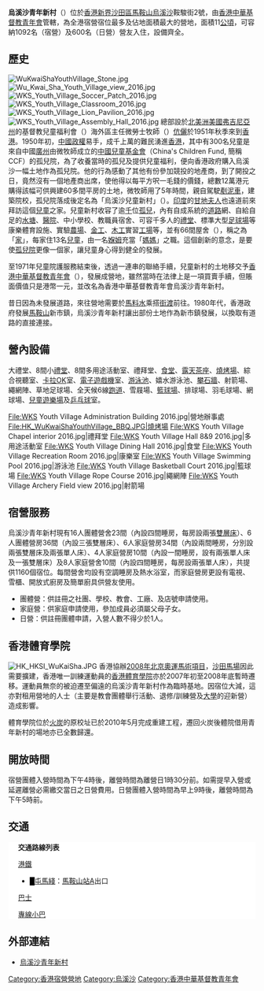 {{Infobox Holiday Camp
|代表圖像=Wu Kwai Sha Youth Village overview 201707.jpg
|度假村名字=烏溪沙青年新村 <br> Wu Kai Sha Youth Village
|管理者=[[香港中華基督教青年會|香港中華基督教青年會]]
|地址={{HKG}}[[新界|新界]][[沙田區|沙田區]][[馬鞍山_(香港市鎮)|馬鞍山]][[烏溪沙|烏溪沙]]鞍駿街2號
|建成日期= 1955年
|營地前身=烏溪沙兒童新村
|宿位數目= 1092
|入營類別=宿營、日營
}}

'''烏溪沙青年新村'''（{{lang-en|'''Wu Kai Sha Youth Village'''}}）位於[[香港|香港]][[新界|新界]][[沙田區|沙田區]][[馬鞍山_(香港市鎮)|馬鞍山]][[烏溪沙|烏溪沙]]鞍駿街2號，由[[香港中華基督教青年會|香港中華基督教青年會]]管轄，為全港宿營宿位最多及佔地面積最大的營地，面積11[[公頃|公頃]]，可容納1092名（宿營）及600名（日營）營友入住，設備齊全。

== 歷史 ==
[[File:WuKwaiShaYouthVillage_Stone.jpg|thumb]]
[[File:Wu_Kwai_Sha_Youth_Village_view_2016.jpg|thumb]]
[[File:WKS_Youth_Village_Soccer_Patch_2016.jpg|thumb]]
[[File:WKS_Youth_Village_Classroom_2016.jpg|thumb]]
[[File:WKS_Youth_Village_Lion_Pavilion_2016.jpg|thumb]]
[[File:WKS_Youth_Village_Assembly_Hall_2016.jpg|thumb]]
總部設於[[北美洲|北美洲]][[美國|美國]][[弗吉尼亞州|弗吉尼亞州]]的基督教兒童福利會（{{lang|en|Christian Children's Fund}}）海外區主任微勞士牧師（{{lang|en|Rev. Verent John Russell Mills}}）[[伉儷|伉儷]]於1951年秋季來到[[香港|香港]]。1950年初，[[中國|中國]][[政權|政權]]易手，成千上萬的難民湧進[[香港|香港]]，其中有300名兒童是來自中國[[廣州|廣州]]由微牧師成立的[[基督教兒童基金會|中國兒童基金會]]（China's Children Fund, 簡稱CCF）的孤兒院，為了收養當時的孤兒及提供兒童福利，便向香港政府購入烏溪沙一幅土地作為孤兒院。他的行為感動了其他有份參加競投的地產商，到了開投之日，竟然沒有一個地產商出席，使他得以每平方呎一毛錢的價錢，總數12萬港元購得該幅可供興建60多間平房的土地，微牧師用了5年時間，親自駕駛[[剷泥車|剷泥車]]，建築院校，孤兒院落成後定名為「烏溪沙兒童新村」（{{lang|en|Children's Garden}}）。[[印度|印度]]的[[甘地夫人|甘地夫人]]也遠道前來拜訪這個[[兒童|兒童]]之家。兒童新村收容了逾[[千|千]]位[[孤兒|孤兒]]，內有自成系統的[[道路|道路]]網、自給自足的[[水塘|水塘]]、[[醫院|醫院]]、中小學校、教職員宿舍、可容千多人的[[禮堂|禮堂]]、標準大型[[足球場|足球場]]等康樂體育設施、實驗[[農場|農場]]、[[金工|金工]]、[[木工|木工]]實習[[工場|工場]]等，並有66間屋舍（{{lang|en|cottage}}），稱之為「[[家|家]]」，每家住13名[[兒童|兒童]]，由一名[[媬姆|媬姆]]充當「[[媽媽|媽媽]]」之職。這個創新的意念，是要使[[孤兒院|孤兒院]]更像一個家，讓兒童身心得到健全的發展。

至1971年兒童院護服務結束後，透過一連串的聯絡手續，兒童新村的土地移交予[[香港中華基督教青年會|香港中華基督教青年會]]（{{lang|en|Chinese Y.M.C.A. of Hong Kong}}），發展成營地，雖然當時在法律上是一項買賣手續，但賬面價值只是港幣一元，並改名為香港中華基督教青年會烏溪沙青年新村。

昔日因為未發展道路，來往營地需要於[[馬料水|馬料水]]乘搭[[街渡|街渡]]前往。1980年代，香港政府發展[[馬鞍山_(香港市鎮)|馬鞍山]]新市鎮，烏溪沙青年新村讓出部份土地作為新市鎮發展，以換取有道路的直接連接。

== 營內設備 ==
大禮堂、8間小[[禮堂|禮堂]]、8間多用途活動室、禮拜堂、[[食堂|食堂]]、[[露天茶座|露天茶座]]、[[燒烤場|燒烤場]]、綜合視聽室、[[卡拉OK|卡拉OK]]室、[[電子遊戲機|電子遊戲機]]室、[[游泳池|游泳池]]、嬉水游泳池、[[攀石牆|攀石牆]]、射箭場、繩網陣、草地足球場、全天候6線[[跑道|跑道]]、雪屐場、[[籃球場|籃球場]]、排球場、羽毛球場、網球場、[[兒童遊樂場|兒童遊樂場]]及[[乒乓球|乒乓球]]室。

<gallery>
File:WKS Youth Village Administration Building 2016.jpg|營地辦事處
File:HK_WuKwaiShaYouthVillage_BBQ.JPG|燒烤場
File:WKS Youth Village Chapel interior 2016.jpg|禮拜堂
File:WKS Youth Village Hall 8&9 2016.jpg|多用途活動室
File:WKS Youth Village Dining Hall 2016.jpg|食堂
File:WKS Youth Village Recreation Room 2016.jpg|康樂室
File:WKS Youth Village Swimming Pool 2016.jpg|游泳池
File:WKS Youth Village Basketball Court 2016.jpg|籃球場
File:WKS Youth Village Rope Course 2016.jpg|繩網陣
File:WKS Youth Village Archery Field view 2016.jpg|射箭場
</gallery>

== 宿營服務 ==
烏溪沙青年新村現有16人團體營舍23間（內設四間睡房，每房設兩張[[雙層床|雙層床]]）、6人團體營房36間（內設三張雙層床）、6人家庭營房34間（內設兩間睡房，分別設兩張雙層床及兩張單人床）、4人家庭營房10間（內設一間睡房，設有兩張單人床及一張雙層床）及8人家庭營舍10間（內設四間睡房，每房設兩張單人床），共提供1160個宿位。每間營舍均設有空調睡房及熱水浴室，而家庭營房更設有電視、雪櫃、開放式廚房及簡單廚具供營友使用。
* 團體營：供註冊之社團、學校、教會、工廠、及店號申請使用。
* 家庭營：供家庭申請使用，參加成員必須屬父母子女。
* 日營：供註冊團體申請，入營人數不得少於1人。

{{multiple image
| align =center
| direction = horizontal
| footer_align =center
| image1 = WKS Youth Village Block A-C 6 Person Dormitory 2016.jpg
| width1 = 225 
| caption1 = 6人團體營房
| image2 =WKS Youth Village Bungalow Block 3&12 2016.jpg
| width2 = 225
| caption2 =16人團體營舍
| image3 =WKS Youth Village Bungalow Block19 2016.jpg
| width3 =225
| caption3 = 8人家庭營舍
| image4 =WKS Youth Village Bungalow Block 34-38 2016.jpg
| width4 =225
| caption4 = 營舍
}}

==香港體育學院==
[[File:HK_HKSI_WuKaiSha.JPG|thumb]]
香港協辦[[2008年夏季奧林匹克運動會|2008年北京奧運]][[2008年夏季奧林匹克運動會馬術項目|馬術項目]]，[[沙田馬場|沙田馬場]]因此需要擴建，香港唯一訓練運動員的[[香港體育學院|香港體育學院]]亦於2007年初至2008年底暫時遷移。運動員無奈的被迫遷至偏遠的烏溪沙青年新村作為臨時基地。因宿位大減，這亦對租用營地的人士（主要是教會團體舉行活動、退修/訓練營及[[香港大專院校|大學]]的迎新營）造成影響。

體育學院位於[[火炭|火炭]]的原校址已於2010年5月完成重建工程，遷回火炭後體院借用青年新村的場地亦已全數歸還。

== 開放時間 ==
宿營團體入營時間為下午4時後，離營時間為離營日1時30分前。如需提早入營或延遲離營必需繳交當日之日營費用。日營團體入營時間為早上9時後，離營時間為下午5時前。

== 交通 ==
<div class="NavFrame collapsed" style="background: #FFFFFF; margin: 0 auto; padding: 0 10px"><div class="NavHead" style="background: #FFFFFF; margin: 0 auto; padding: 0 10px">'''交通路線列表'''</div><div class="NavContent" style="background: #FFFFFF; margin: 0 auto; padding: 0 10px">
;[[港鐵|港鐵]]
*<font color="{{屯馬綫色彩}}">█</font>[[屯馬綫|屯馬綫]]：[[馬鞍山站_(香港)|馬鞍山站]]A出口
;[[香港巴士|巴士]]
{{九龍新界巴士簡單列表|40X|85M|85X|86C|86K|87D|87K|87S|89D|89P|89S|99|99R|274|274P|286C|286M|N281|N287}}
{{大嶼山巴士簡單列表|A41P|N42|NA40}}
{{過海隧道巴士簡單列表|680|680A|680P|680X|681|682|682A|682P|980X|N680}}
;[[香港小巴|專線小巴]]
{{新界專線小巴簡單列表|26|803|805S|807A|807B|807K|808|810}}
</div></div>

== 外部連結 ==
*[http://wks.ymca.org.hk/zh-hant 烏溪沙青年新村] {{Wayback|url=http://wks.ymca.org.hk/zh-hant |date=20210320181629 }}

[[Category:香港宿營營地|Category:香港宿營營地]]
[[Category:烏溪沙|Category:烏溪沙]]
[[Category:香港中華基督教青年會|Category:香港中華基督教青年會]]